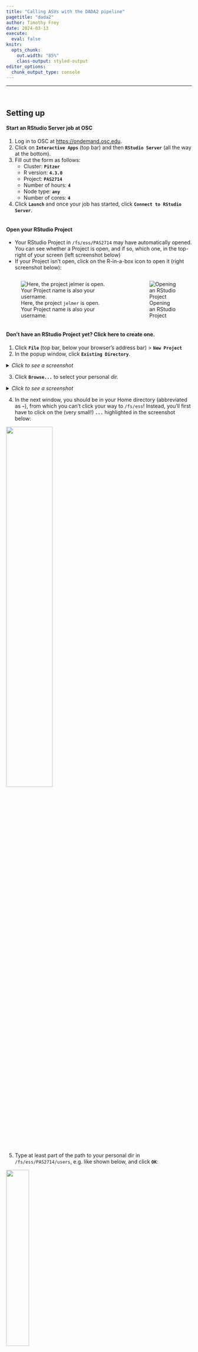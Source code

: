 ```yaml
---
title: "Calling ASVs with the DADA2 pipeline"
pagetitle: "dada2"
author: Timothy Frey
date: 2024-03-13
execute: 
  eval: false
knitr:
  opts_chunk:
    out.width: "85%"
    class-output: styled-output
editor_options: 
  chunk_output_type: console
---
```


----------------------------------------------------------------------------------------------------

<br>

## Setting up

#### Start an RStudio Server job at OSC

1.  Log in to OSC at <https://ondemand.osc.edu>.
2.  Click on **`Interactive Apps`** (top bar) and then **`RStudio Server`** (all the way at the bottom).
3.  Fill out the form as follows:
    -   Cluster: **`Pitzer`**
    -   R version: **`4.3.0`**
    -   Project: **`PAS2714`**
    -   Number of hours: **`4`**
    -   Node type: **`any`**
    -   Number of cores: **`4`**
4.  Click **`Launch`** and once your job has started, click **`Connect to RStudio Server`**.

<hr style="height:1pt; visibility:hidden;" />

#### Open your RStudio Project

- Your RStudio Project in `/fs/ess/PAS2714` may have automatically opened.
  You can see whether a Project is open, and if so, which one, in the top-right of your screen
  (left screenshot below)
- If your Project isn’t open, click on the R-in-a-box icon to open it
  (right screenshot below):

::: columns
::: column
![Here, the project `jelmer` is open.<br>Your Project name is also your username.](img/rproj-open.png){fig-align="center"}
:::
::: column
![Opening an RStudio Project](https://mcic-osu.github.io/2020-12-microbiomics-workshop/img/rproj-dropdown.png){fig-align="center"}
:::
:::

::: {.callout-warning collapse="true"}
#### Don't have an RStudio Project yet? Click here to create one.
1.  Click **`File`** (top bar, below your browser's address bar) \> **`New Project`**
2.  In the popup window, click **`Existing Directory`**.

<details><summary>*Click to see a screenshot*</summary>

![](homework/img/rstudio_proj_existingdir.png){fig-align="center" width="40%"}

</details>

3.  Click **`Browse...`** to select your personal dir.

<details><summary>*Click to see a screenshot*</summary>

![](homework/img/rstudio_proj_browse.png){fig-align="center" width="40%"}

</details>

4.  In the next window, you should be in your Home directory (abbreviated as **`~`**),
    from which you can't click your way to `/fs/ess`!
    Instead, you'll first have to click on the (very small!) **`...`** highlighted in the screenshot below:

![](homework/img/rstudio_proj_dotdotdot_ed.png){fig-align="center" width="50%"}

5.  Type at least part of the path to your personal dir in `/fs/ess/PAS2714/users`,
    e.g. like shown below, and click **`OK`**:

![](homework/img/rstudio_proj_path2.png){fig-align="center" width="35%"}

6.  Now you should be able to browse/click the rest of the way to your personal directory,
    something like `/fs/ess/PAS2714/users/jelmer`.
7.  Click **`Choose`** to pick your selected directory.
8.  Click **`Create Project`**.

RStudio should reload and you should now have your new Project "open".
:::

<hr style="height:1pt; visibility:hidden;" />

#### Create a new script

Click `File` > `New file` > `R script`, and immediately save the new file
(`File` > `Save as`) as `dada.R` inside your `scripts` directory^[
(you can create that dir in the dialog box if needed].

We recommend that you copy-and-paste (or type, if you prefer) code from this webpage
into your script and _then_ execute the code.
That way, you'll have a nice record of what you did, exactly.

<hr style="height:1pt; visibility:hidden;" />

#### Load R packages

To save time, we have already installed all the necessary R packages at OSC into a custom library.
To add this library for the current R session:

```r
# Set the R library location
.libPaths("/fs/ess/PAS0471/jelmer/R/metabar")
dyn.load("/fs/ess/PAS0471/jelmer/software/GLPK/lib/libglpk.so.40", local = FALSE)
```

Then load the packages:

```r
# Load the packages
library(dada2)
library(phyloseq)
library(tidyverse)
```
```bash-out
# (You should get a number of package startup messages - not shown)
```

- [_dada2_](https://benjjneb.github.io/dada2/) -
  Functions to assemble amplicon sequence varients (ASVS), with single nucleotide resolution,
  including filtering, dereplication, ASV inference, merging of paired (FWD and REV) and construction
  of a sequence table and a taxonomy table.
- [_phyloseq_](https://joey711.github.io/phyloseq/) -
  A package for organizing, analyzing and visualizing microbial community analysis.
- [_tidyverse_](https://www.tidyverse.org) -
  A package for speeding up, organizing, streamlining and visualizing data science.

<hr style="height:1pt; visibility:hidden;" />

## Preparing to run the workflow

#### Set the number of cores

Most dada2 functions can use multiple cores.
Because we are on a cluster and we have reserved only
part of a node, auto-detection of the number of cores will not be appropriate
(the program will detect more cores than we have available).
Therefore, we should specify the appropriate number of cores in our function calls below.

We will set the number of cores here,
assuming you requested 4 cores in your job submission (change if needed):

```r
# Set the number of cores
n_cores <- 4
```

#### Set file paths

Setting file paths in the beginning to make things easier to change or troubleshoot in the future.

**Input files:**

```r
# Define the input files

# Dir with input FASTQ files (post-cutadapt trimmed reads):
indir <- "results/cutadapt"

# FASTA file with training data - a database your sequences will be compared to (SILVA, UNITE, etc):
# (Check for an up-to-date version at <https://benjjneb.github.io/dada2/training.html>)
tax_key <- "data/ref/silva_nr99_v138.1_train_set.fa.gz"  

# File with sample metadata (data about your samples, treatments, blocking, etc):
metadata_file <- "data/meta/meta.tsv"
```

::: {.callout-warning collapse="true"}
#### Don't have the input files? Click here to copy them.

Next to the `Console` in R, click the `Terminal` to access a Unix shell.
In the Terminal, run the following `cp` commands to copy the necessary data.

- If you're missing the `cutadapt` results because you didn't manage to run this
  in the previous session:
  
  ```bash
  cp -rv /fs/ess/PAS2714/share/results2/cutadapt /fs/ess/PAS2714/users/$USER/results
  ```

- You really should have the `data` and (other) `results` already, but if not:

  ```bash
  cp -rv /fs/ess/PAS2714/share/data /fs/ess/PAS2714/users/$USER
  cp -rv /fs/ess/PAS2714/share/results /fs/ess/PAS2714/users/$USER
  ```
:::

**Output files:**

```r
# Define the output dirs
outdir <- "results/dada"                     # Most output
filter_dir <- "results/dada/filtered_fastq"  # Filtered FASTQ files

# Create directories if they are not already created:
dir.create(outdir, showWarnings = FALSE, recursive = TRUE)
dir.create(filter_dir, showWarnings = FALSE, recursive = TRUE)
```

#### Assign forward and reverse reads

We will assign the FASTQ files that we processed with `cutadapt` to two vectors:
one with files with forward reads, and one with files with reverse reads.
These files can be distinguished by having “R1” (forward) and “R2” (reverse) in their names.

```r
# Create vectors with FASTQ file names
fastqs_raw_F <- sort(list.files(indir, pattern = "_R1.fastq.gz", full.names = TRUE))
fastqs_raw_R <- sort(list.files(indir, pattern = "_R2.fastq.gz", full.names = TRUE))

head(fastqs_raw_F)
```

#### Check sample IDs

We’ll get the sample IDs from the FASTA file names and from a file with metadata,
and will check if they are the same. First we’ll prepare the metadata:

```r
# Read and prepare the metadata
metadata_df <- read.table(file = metadata_file, sep = "\t", header = TRUE)

colnames(metadata_df)[1] <- "SampleID"
rownames(metadata_df) <- metadata_df$SampleID

head(metadata_df)
```

Let’s compare the sample IDs from the metadata with the FASTQ filenames:

```r
# Check the sample IDs in the metadata
metadata_df$SampleID
```

```r
# Check the FASTA file names
# (Note, basename() strips the dir name from the filename)
head(basename(fastqs_raw_F))
```

To extract the sample IDs from the FASTQ file names,
we remove everything after `_R` from the file names using the `sub()` function:

```r
# Extract the sample IDs from the FASTQ file names
# sub() arguments: sub(pattern, replacement, vector)
sampleIDs <- sub("_R.*", "", basename(fastqs_raw_F))
head(sampleIDs)
```

We can check whether the IDs from the FASTQ files and the metadata data frame are the same:

```r
# Check whether the sample IDs match
identical(sort(metadata_df$SampleID), sampleIDs)
```

::: callout-important
#### The above code should have returned `TRUE` but if it returned `FALSE`, we should:

- Check whether any samples are missing from the FASTQ files:

  ```r
  setdiff(sort(metadata_df$SampleID), sampleIDs)
  ```

- Check whether any samples are missing from the metadata:

  ```r
  setdiff(sampleIDs, sort(metadata_df$SampleID))
  ```
:::

<hr style="height:1pt; visibility:hidden;" />

## Filtering and quality trimming

We will now perform quality filtering (removing poor-quality reads) and trimming (removing
poor-quality bases) on the FASTQ files using *DADA2*’s `filterAndTrim()` function.

The `filterAndTrim()` function will write the filtered and trimmed reads to new FASTQ files.
Therefore, we first define the file names for the new files:

```r
# Define the paths to the filtered (output) FASTQ files
# (filter_dir directory set and created in the "set file paths" step,
# still have seperate names for FWD and RVS reads at this point.)
fastqs_filt_F <- file.path(filter_dir, paste0(sampleIDs, "_F_filt.fastq"))
fastqs_filt_R <- file.path(filter_dir, paste0(sampleIDs, "_R_filt.fastq"))
```

We will use the following arguments of the `filterAndTrim()` function:

- `truncLen` - Truncate reads after `truncLen` bases and discard reads shorter than this.
  Could be adjusted depending on the primers that are used.
  Also could be left out in the case of a more variable sequence (Ex: ITS).
  The trimming length can be different for forward and reverse reads,
  which is good because reverse reads are often of worse quality.

- It is also suggested to trim the first 10 nucleotides of each read (`trimLeft` argument),
  since these positions are likely to contain errors.

- `maxEE` is an important argument that will let DADA2 trim reads based on the maximum numbers of
  Expected Errors (EE) given the quality scores of the reads’ bases.

- `trunQ` - trim read after an instance of a quality score less than or equal to this number

```r
# Filter the FASTQ files
filter_results <-
  filterAndTrim(fastqs_raw_F, fastqs_filt_F,
                fastqs_raw_R, fastqs_filt_R,
                truncLen = c(250,210),
                trimLeft = 10,
                maxN = 0,
                maxEE = c(2,2),
                truncQ = 2,
                rm.phix = FALSE,
                multithread = n_cores,
                compress = FALSE, verbose = TRUE) 

head(filter_results)
```
```bash-out
                    reads.in reads.out
NW102AB_R1.fastq.gz    12507      8681
NW102C_R1.fastq.gz     14178      9657
NW103AB_R1.fastq.gz    11814      7569
NW103C_R1.fastq.gz     14704     10221
NW201AB_R1.fastq.gz    12031      8125
NW201C_R1.fastq.gz     12223      8188
```

<hr style="height:1pt; visibility:hidden;" />

## Dereplication and error training

Next, we want to “dereplicate” the filtered FASTQ files.
During dereplication, we condense the data by collapsing together all reads that
encode the same sequence, which significantly reduces later computation times.

```r
# Dereplicate the FASTQ files
fastqs_derep_F <- derepFastq(fastqs_filt_F, verbose = FALSE)
fastqs_derep_R <- derepFastq(fastqs_filt_R, verbose = FALSE)

names(fastqs_derep_F) <- sampleIDs
names(fastqs_derep_R) <- sampleIDs
```

The *DADA2* algorithm makes use of a parametric error model (`err`) and every amplicon dataset has a
different set of error rates. The `learnErrors` method learns this error model from the data, by
alternating estimation of the error rates and inference of sample composition until they converge on
a jointly consistent solution.

This is a computationally intensive step and is one of the most time consuming steps of the dada
pipeline in my experience (depending on size of dataset could be up to 24 hours or more).
The `multithread` argument here speeds along the process.
(If your dataset is very large consider using a "hugemem" node at OSC for this step.)

```r
# Error training
err_F <- learnErrors(fastqs_derep_F, multithread = n_cores, verbose = TRUE)
err_R <- learnErrors(fastqs_derep_R, multithread = n_cores, verbose = TRUE)
```
```bash-out
71510640 total bases in 297961 reads from 32 samples will be used for learning the error rates.
Initializing error rates to maximum possible estimate.
selfConsist step 1 ................................
   selfConsist step 2
   selfConsist step 3
   selfConsist step 4
   selfConsist step 5
   selfConsist step 6
Convergence after  6  rounds.

59592200 total bases in 297961 reads from 32 samples will be used for learning the error rates.
Initializing error rates to maximum possible estimate.
selfConsist step 1 ................................
   selfConsist step 2
   selfConsist step 3
   selfConsist step 4
   selfConsist step 5
   selfConsist step 6
   selfConsist step 7
Convergence after  7  rounds.
```

We’ll plot errors to verify that error rates have been reasonable well-estimated. Pay attention to
the fit between observed error rates (points) and fitted error rates (lines):

```r
# Plot the error profiles
plotErrors(err_F, nominalQ = TRUE)
plotErrors(err_R, nominalQ = TRUE)
```

<details><summary>Click to see the expected plots</summary>

For the forward reads:

![](img/err1.png)

For the reverse reads:

![](img/err2.png)
</details>

These plot show error rates from the transition between all base pair transitions:

- Black points are observed error rates.
- The black line is estimated error rates using machine learning.
- The red line shows expected error rates under the nominal definition of the quality score.

Looking for the estimated rate to fit most of the observed points and that error
rates drop with increased quality scores.

<hr style="height:1pt; visibility:hidden;" />

## Infer ASVs

We will now run the core dada algorithm,
which infers Amplicon Sequence Variants (ASVs) from the sequences.

This step is quite computationally intensive, and for this tutorial, we will therefore perform
independent inference for each sample (`pool = FALSE`), which will keep the computation time down.
In my experience, this step could take several hours with large datasets.

Pooling will increase computation time, especially if you have many samples, but will improve
detection of rare variants seen once or twice in an individual sample, but many times across all
samples. Therefore, for your own analysis, you will likely want to use pooling, though
“pseudo-pooling” is also an option.

```r
# Infer ASVs
dada_Fs <- dada(fastqs_derep_F, err = err_F, pool = FALSE, multithread = n_cores)
dada_Rs <- dada(fastqs_derep_R, err = err_R, pool = FALSE, multithread = n_cores)
```
```bash-out
Sample 1 - 8681 reads in 5956 unique sequences.
Sample 2 - 9657 reads in 5718 unique sequences.
Sample 3 - 7569 reads in 5594 unique sequences.
Sample 4 - 10221 reads in 7071 unique sequences.
Sample 5 - 8125 reads in 4975 unique sequences.
Sample 6 - 8188 reads in 5951 unique sequences.
# [...output truncated...]
```

Let’s inspect one of the resulting objects:

```r
dada_Fs[[1]]
```
```bash-out
dada-class: object describing DADA2 denoising results
343 sequence variants were inferred from 5956 input unique sequences.
Key parameters: OMEGA_A = 1e-40, OMEGA_C = 1e-40, BAND_SIZE = 16
```

<hr style="height:1pt; visibility:hidden;" />

## Merge read pairs

In this step, we will first merge the forward and reverse read pairs:
the fragment that we amplified with our primers was short enough to generate
lots of overlap among the sequences from the two directions.

```r
# Merge forward and reverse reads
mergers <- mergePairs(dada_Fs, fastqs_derep_F,
                      dada_Rs, fastqs_derep_R,
                      verbose = TRUE)
```
```bash-out
5463 paired-reads (in 253 unique pairings) successfully merged out of 6865 (in 531 pairings) input.
6421 paired-reads (in 325 unique pairings) successfully merged out of 7887 (in 606 pairings) input.
3934 paired-reads (in 169 unique pairings) successfully merged out of 5650 (in 433 pairings) input.
6144 paired-reads (in 248 unique pairings) successfully merged out of 8082 (in 609 pairings) input.
5519 paired-reads (in 243 unique pairings) successfully merged out of 6548 (in 478 pairings) input.
4693 paired-reads (in 181 unique pairings) successfully merged out of 6298 (in 449 pairings) input.
# [...output truncated...]
```

Just like tables can be saved in R using `write.table()` or `write.csv()`,
R objects can be saved using `saveRDS()`.
The resulting RDS file can then be loaded into an R environment using `readRDS()`.
This is a convenient way to save R objects that require a lot of computation time.

We should not be needing the very large dereplicated sequence objects anymore,
but to be able to quickly restart our analysis from a new R session if necessary,
we now save these objects to RDS files.
And after that, we can safely remove these objects from our environment.

```r
# Save the dereplicated objects
saveRDS(fastqs_derep_F, file = file.path(outdir, "fastqs_derep_F.rds"))
saveRDS(fastqs_derep_R, file = file.path(outdir, "fastqs_derep_R.rds"))

rm(fastqs_derep_F, fastqs_derep_R) # Remove objects from environment
```

<hr style="height:1pt; visibility:hidden;" />

## Construct a sequence table

Next, we construct an Amplicon Sequence Variant table (ASV) table:

```r
# Create the sequence table
seqtab_all <- makeSequenceTable(mergers)
```

Let's check the dimensions of this table, which are the number of samples (rows)
and the number of ASVs (columns):
```r
# Check the dimensions of the sequence table
dim(seqtab_all)
```
```bash-out
[1]   32 2004
```

Let’s inspect the distribution of sequence lengths,
these should match the expected length of your amplicon:

```r
# Check the ASV sequence lengths
table(nchar(getSequences(seqtab_all)))
```
```bash-out
 240  249  251  253 
1999    2    1    2 
```

::: {.callout-note collapse="true"}
#### If you want to filter your ASVs to be within a certain range length _(Click to expand)_

You can do that as follows:

```r
# Define a minimum ASV length threshold
min_len <- 235

# Define a maximum ASV length threshold
max_len <- 245

# Filter the sequence table
seqtab_all <- seqtab_all[, nchar(colnames(seqtab_all)) %in% seq(min_len, max_len)]
```
:::

<hr style="height:1pt; visibility:hidden;" />

## Remove chimeras

Now, we will remove chimeras.
The dada algorithm models and removes substitution errors, but
chimeras are another importance source of spurious sequences in amplicon sequencing.
Chimeras are formed during PCR amplification.
When one sequence is incompletely amplified, the incomplete amplicon primes the next amplification step,
yielding a spurious amplicon.
The result is a sequence read which is half of one sample sequence and half another.

Fortunately, the accuracy of the sequence variants after denoising makes identifying chimeras
simpler than it is when dealing with fuzzy OTUs.
Chimeric sequences are identified if they can be exactly reconstructed by combining a
left-segment and a right-segment from two more abundant “parent” sequences.

```r
# Identify and remove chimeras
seqtab <- removeBimeraDenovo(seqtab_all,
                             method = "consensus",
                             multithread = n_cores,
                             verbose = TRUE)
```
```bash-out
Identified 1 bimeras out of 2004 input sequences.
```

Let's check the proportion of sequences that was retained:

```r
# Proportion of retained sequences:
sum(seqtab) / sum(seqtab_all)
```
```bash-out
[1] 0.9992489
```

We will save the `seqtab` object as an RDS file:

```r
# Save the sequence table
saveRDS(seqtab, file = file.path(outdir, "seqtab.rds"))
```

<hr style="height:1pt; visibility:hidden;" />

## Generate a summary table

In this step, we will generate a summary table of the number of sequences processed and outputs of
different steps of the pipeline.

This information is generally used to further evaluate characteristics and quality of the run,
sample-to-sample variation, and resulting sequencing depth for each sample.

To get started, we will define a function `getN()` that will get the number of unique
reads for a sample.
Then, we apply `getN()` to each element of the `dada_Fs`, `dada_Rs`, and `merged` objects,
which gives us vectors with the number of unique reads for each sample,
during each of these steps:

```r
# Get the numbers of unique reads at each step
getN <- function(x) sum(getUniques(x))

denoised_F <- sapply(dada_Fs, getN)
denoised_R <- sapply(dada_Rs, getN)
merged <- sapply(mergers, getN)
```

We’ll join these vectors together with the `filter_results` dataframe,
and the number of non-chimeric reads:

```r
# Create a summary table
nreads_summary <- data.frame(filter_results,
                             denoised_F,
                             denoised_R,
                             merged,
                             nonchim = rowSums(seqtab),
                             row.names = sampleIDs)
colnames(nreads_summary)[1:2] <- c("input", "filtered")
```

```r
# Have a look at the first few rows of the summary table
head(nreads_summary)
```
```bash-out
        input filtered denoised_F denoised_R merged nonchim
NW102AB 12507     8681       7340       7475   5463    5463
NW102C  14178     9657       8341       8529   6421    6421
NW103AB 11814     7569       6120       6233   3934    3934
NW103C  14704    10221       8559       8784   6144    6144
NW201AB 12031     8125       6965       7060   5519    5519
NW201C  12223     8188       6797       6799   4693    4693
```

Finally, we’ll write this table to file:

```r
# Write the summary table to file
write.table(nreads_summary,
            file = file.path(outdir, "nreads_summary.txt"),
            sep = "\t", quote = FALSE, row.names = TRUE)
```

<hr style="height:1pt; visibility:hidden;" />

## Assign taxonomy to ASVs

Now, we will assign taxonomy to our ASVs.

Depending on the marker gene and the data, you will have to choose the appropriate reference file
for this step.
Several files have been formatted for taxonomy assignments in DADA2 pipeline and are
available at the DADA2 website.
Here we are using SILVA a comprehensive, quality checked and
regularly updated datasets of aligned small (16S/18S, SSU) and large subunit (23S/28S, LSU)
ribosomal RNA (rRNA) sequences for all three domains of life (Bacteria, Archaea and Eukarya)
(<https://www.arb-silva.de/>).

```r
# Assign taxonomy to the ASVs
tax <- assignTaxonomy(seqtab, tax_key, multi = TRUE, verbose = TRUE)
saveRDS(tax, file.path(outdir, "tax.rds"))
```

We can check whether the sequences in our taxonomy table and sequence table match:

```r
if(!identical(getSequences(tax), getSequences(seqtab))) stop("Taxonomy mismatch.")
```

And take a look at how many ASVs belong to each phylum:

```r
# How many ASVs are in each phylum?
table(tax[,"Phylum"], useNA = "ifany")
```
```bash-out

 Abditibacteriota   Acidobacteriota  Actinobacteriota    Armatimonadota      Bacteroidota  Bdellovibrionota       Chloroflexi     Crenarchaeota 
                1               235               344                19               180                 7               229                17 
    Cyanobacteria      Dependentiae  Desulfobacterota   Elusimicrobiota Entotheonellaeota    Fibrobacterota        Firmicutes   Gemmatimonadota 
               24                 2                 7                 2                 6                 1                40                78 
 Latescibacterota            MBNT15 Methylomirabilota       Myxococcota      Nitrospirota   Patescibacteria   Planctomycetota    Proteobacteria 
               19                 1                 5               118                 1                16               194               336 
          RCP2-54     Spirochaetota       Sumerlaeota Verrucomicrobiota             WPS-2              <NA> 
                4                 1                 1                94                 5                16 
```

<hr style="height:1pt; visibility:hidden;" />

## Generate output files

In this last step, we will generate output files from the *DADA2* outputs that are
formatted for downstream analysis in *phyloseq*.
First, we will write a FASTA file with the final ASV sequences.
(This FASTA file can also be used for phylogenetic tree inference with different R packages.)

```r
# Write the output files

# Prepare sequences and headers:
asv_seqs <- colnames(seqtab)
asv_headers <- paste(">ASV", 1:ncol(seqtab), sep = "_")

# Interleave headers and sequences:
asv_fasta <- c(rbind(asv_headers, asv_seqs))

# Write fasta file:
write(asv_fasta, file = file.path(outdir, "ASVs.fa"))
```

Now, we build the final *phyloseq* object. Notes:

- While we will not add a phylogenetic tree now, this can also be added to a *phyloseq* object.
- Our metadata dataframe contains three samples that we don’t have sequences for.
  However, this is not a problem: *phyloseq* will match the sample IDs in the metadata
  with those in the OTU table, and disregard IDs not present in the OTU table.

First we need to strip the "R1/R2.fastq.gz" suffixes from the sequence table,
in order to make the sample IDs match:

```r
# Fix the sample IDs in the sequence table
rownames(seqtab) <- sub("_R.*", "", rownames(seqtab))
```

Then we can create the phyloseq object:

```r
# Create the phyloseq object
ps <- phyloseq(otu_table(seqtab, taxa_are_rows = FALSE),
               sample_data(metadata_df),
               tax_table(tax))

# Saves the phyloseq object as an .rds file (which can be imported directly by phyloseq):
saveRDS(ps, file = file.path(outdir, "ps.rds"))
```

<hr style="height:1pt; visibility:hidden;" />

## In closing

### Further reading

- For another rundown of the dada2 pipeline take a look at the excellent tutorial at
  <https://benjjneb.github.io/dada2/tutorial.html>
- For a tutorial for reads generated using PacBio sequencing see:
  <https://benjjneb.github.io/LRASManuscript/LRASms_Zymo.html>
- Taxonomic references for dada: <https://benjjneb.github.io/dada2/training.html>

### Attribution

This documented was adapted from [Callahan et al. 2006](https://f1000research.com/articles/5-1492/v2)
by Matthew Willman, with further edits by Soledad Benitez Ponce, Timothy Frey and Jelmer Poelstra.

<hr style="height:1pt; visibility:hidden;" />

## Bonus: Phylogenetic tree

[_phangorn_](https://cran.r-project.org/web/packages/phangorn/index.html) is a package for estimation of phylogenetic trees in R.
  
```r
library(phangorn)
```

<br> <br>

